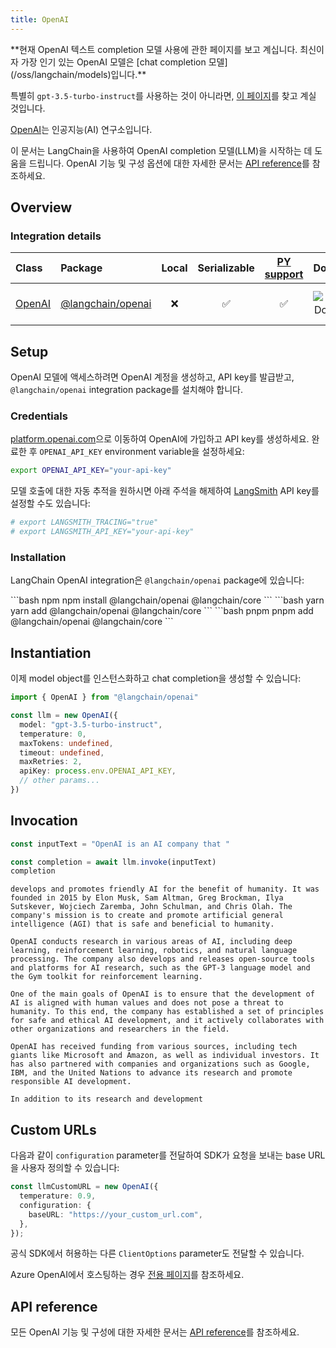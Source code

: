 ```yaml
---
title: OpenAI
---
```



<Warning>
**현재 OpenAI 텍스트 completion 모델 사용에 관한 페이지를 보고 계십니다. 최신이자 가장 인기 있는 OpenAI 모델은 [chat completion 모델](/oss/langchain/models)입니다.**


특별히 `gpt-3.5-turbo-instruct`를 사용하는 것이 아니라면, [이 페이지](/oss/integrations/chat/openai/)를 찾고 계실 것입니다.
</Warning>


[OpenAI](https://en.wikipedia.org/wiki/OpenAI)는 인공지능(AI) 연구소입니다.

이 문서는 LangChain을 사용하여 OpenAI completion 모델(LLM)을 시작하는 데 도움을 드립니다. OpenAI 기능 및 구성 옵션에 대한 자세한 문서는 [API reference](https://api.js.langchain.com/classes/langchain_openai.OpenAI.html)를 참조하세요.

## Overview

### Integration details

| Class | Package | Local | Serializable | [PY support](https://python.langchain.com/docs/integrations/llms/openai) | Downloads | Version |
| :--- | :--- | :---: | :---: |  :---: | :---: | :---: |
| [OpenAI](https://api.js.langchain.com/classes/langchain_openai.OpenAI.html) | [@langchain/openai](https://www.npmjs.com/package/@langchain/openai) | ❌ | ✅ | ✅ | ![NPM - Downloads](https://img.shields.io/npm/dm/@langchain/openai?style=flat-square&label=%20&) | ![NPM - Version](https://img.shields.io/npm/v/@langchain/openai?style=flat-square&label=%20&) |

## Setup

OpenAI 모델에 액세스하려면 OpenAI 계정을 생성하고, API key를 발급받고, `@langchain/openai` integration package를 설치해야 합니다.

### Credentials

[platform.openai.com](https://platform.openai.com/)으로 이동하여 OpenAI에 가입하고 API key를 생성하세요. 완료한 후 `OPENAI_API_KEY` environment variable을 설정하세요:

```bash
export OPENAI_API_KEY="your-api-key"
```

모델 호출에 대한 자동 추적을 원하시면 아래 주석을 해제하여 [LangSmith](https://docs.smith.langchain.com/) API key를 설정할 수도 있습니다:

```bash
# export LANGSMITH_TRACING="true"
# export LANGSMITH_API_KEY="your-api-key"
```

### Installation

LangChain OpenAI integration은 `@langchain/openai` package에 있습니다:

<CodeGroup>
```bash npm
npm install @langchain/openai @langchain/core
```
```bash yarn
yarn add @langchain/openai @langchain/core
```
```bash pnpm
pnpm add @langchain/openai @langchain/core
```
</CodeGroup>

## Instantiation

이제 model object를 인스턴스화하고 chat completion을 생성할 수 있습니다:

```typescript
import { OpenAI } from "@langchain/openai"

const llm = new OpenAI({
  model: "gpt-3.5-turbo-instruct",
  temperature: 0,
  maxTokens: undefined,
  timeout: undefined,
  maxRetries: 2,
  apiKey: process.env.OPENAI_API_KEY,
  // other params...
})
```

## Invocation

```typescript
const inputText = "OpenAI is an AI company that "

const completion = await llm.invoke(inputText)
completion
```

```output
develops and promotes friendly AI for the benefit of humanity. It was founded in 2015 by Elon Musk, Sam Altman, Greg Brockman, Ilya Sutskever, Wojciech Zaremba, John Schulman, and Chris Olah. The company's mission is to create and promote artificial general intelligence (AGI) that is safe and beneficial to humanity.

OpenAI conducts research in various areas of AI, including deep learning, reinforcement learning, robotics, and natural language processing. The company also develops and releases open-source tools and platforms for AI research, such as the GPT-3 language model and the Gym toolkit for reinforcement learning.

One of the main goals of OpenAI is to ensure that the development of AI is aligned with human values and does not pose a threat to humanity. To this end, the company has established a set of principles for safe and ethical AI development, and it actively collaborates with other organizations and researchers in the field.

OpenAI has received funding from various sources, including tech giants like Microsoft and Amazon, as well as individual investors. It has also partnered with companies and organizations such as Google, IBM, and the United Nations to advance its research and promote responsible AI development.

In addition to its research and development
```

## Custom URLs

다음과 같이 `configuration` parameter를 전달하여 SDK가 요청을 보내는 base URL을 사용자 정의할 수 있습니다:

```typescript
const llmCustomURL = new OpenAI({
  temperature: 0.9,
  configuration: {
    baseURL: "https://your_custom_url.com",
  },
});
```

공식 SDK에서 허용하는 다른 `ClientOptions` parameter도 전달할 수 있습니다.

Azure OpenAI에서 호스팅하는 경우 [전용 페이지](/oss/integrations/llms/azure)를 참조하세요.

## API reference

모든 OpenAI 기능 및 구성에 대한 자세한 문서는 [API reference](https://api.js.langchain.com/classes/langchain_openai.OpenAI.html)를 참조하세요.